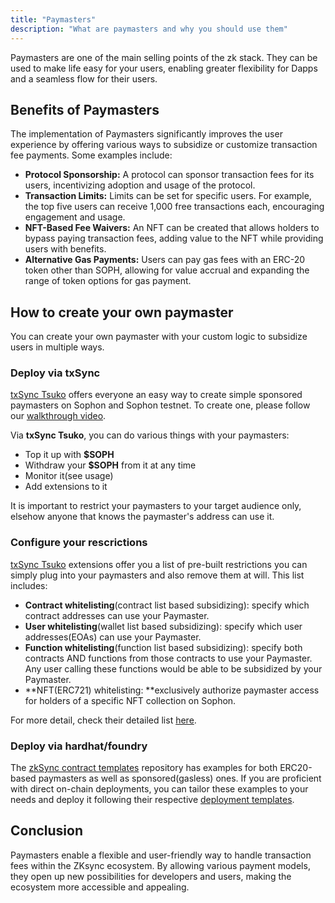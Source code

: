 ```yaml
---
title: "Paymasters"
description: "What are paymasters and why you should use them"
---
```


Paymasters are one of the main selling points of the zk stack. They can be used to make life easy for your users, enabling greater flexibility for Dapps and a seamless flow for their users.

## Benefits of Paymasters

The implementation of Paymasters significantly improves the user experience by offering various ways to subsidize or customize transaction fee payments. Some examples include:

- **Protocol Sponsorship:** A protocol can sponsor transaction fees for its users, incentivizing adoption and usage of the protocol.
- **Transaction Limits:** Limits can be set for specific users. For example, the top five users can receive 1,000 free transactions each, encouraging engagement and usage.
- **NFT-Based Fee Waivers:** An NFT can be created that allows holders to bypass paying transaction fees, adding value to the NFT while providing users with benefits.
- **Alternative Gas Payments:** Users can pay gas fees with an ERC-20 token other than SOPH, allowing for value accrual and expanding the range of token options for gas payment.

## How to create your own paymaster

You can create your own paymaster with your custom logic to subsidize users in multiple ways.

### Deploy via txSync

[txSync Tsuko](https://app.txsync.io/tsuko) offers everyone an easy way to create simple sponsored paymasters on Sophon and Sophon testnet. To create one, please follow our [walkthrough video](https://www.loom.com/share/bf5d2d2d774646eaa2aed3c71a822263?sid=7ba4d65f-465b-442e-b22a-30f52d75997d).

Via **txSync Tsuko**, you can do various things with your paymasters:

- Top it up with **$SOPH**
- Withdraw your **$SOPH** from it at any time
- Monitor it(see usage)
- Add extensions to it

<Tip>
  It is important to restrict your paymasters to your target audience only, elsehow anyone that knows the paymaster's address can use it.
</Tip>

### Configure your rescrictions

[txSync Tsuko](https://app.txsync.io/tsuko) extensions offer you a list of pre-built restrictions you can simply plug into your paymasters and also remove them at will. This list includes:

- **Contract whitelisting**(contract list based subsidizing): specify which contract addresses can use your Paymaster.
- **User whitelisting**(wallet list based subsidizing): specify which user addresses(EOAs) can use your Paymaster.
- **Function whitelisting**(function list based subsidizing): specify both contracts AND functions from those contracts to use your Paymaster. Any user calling these functions would be able to be subsidized by your Paymaster.
- **NFT(ERC721) whitelisting: **exclusively authorize paymaster access for holders of a specific NFT collection on Sophon.

For more detail, check their detailed list [here](https://app.txsync.io/tsuko/restriction-catalog).

### Deploy via hardhat/foundry

The [zkSync contract templates](https://github.com/matter-labs/zksync-contract-templates/tree/main/templates/101/contracts/4-paymaster) repository has examples for both ERC20-based paymasters as well as sponsored(gasless) ones. If you are proficient with direct on-chain deployments, you can tailor these examples to your needs and deploy it following their respective [deployment templates](https://github.com/matter-labs/zksync-contract-templates/blob/main/templates/101/deploy/4-paymaster/gasless/deploy.ts).

## Conclusion

Paymasters enable a flexible and user-friendly way to handle transaction fees within the ZKsync ecosystem. By allowing various payment models, they open up new possibilities for developers and users, making the ecosystem more accessible and appealing.